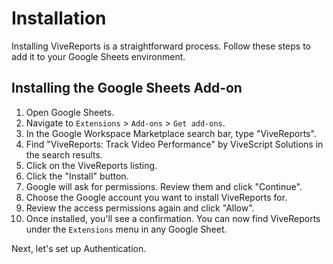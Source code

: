 # Installation

Installing ViveReports is a straightforward process. Follow these steps to add it to your Google Sheets environment.

## Installing the Google Sheets Add-on

1.  Open Google Sheets.
2.  Navigate to `Extensions` > `Add-ons` > `Get add-ons`.
3.  In the Google Workspace Marketplace search bar, type "ViveReports".
4.  Find "ViveReports: Track Video Performance" by ViveScript Solutions in the search results.
5.  Click on the ViveReports listing.
6.  Click the "Install" button.
7.  Google will ask for permissions. Review them and click "Continue".
8.  Choose the Google account you want to install ViveReports for.
9.  Review the access permissions again and click "Allow".
10. Once installed, you'll see a confirmation. You can now find ViveReports under the `Extensions` menu in any Google Sheet.

Next, let's set up Authentication.
